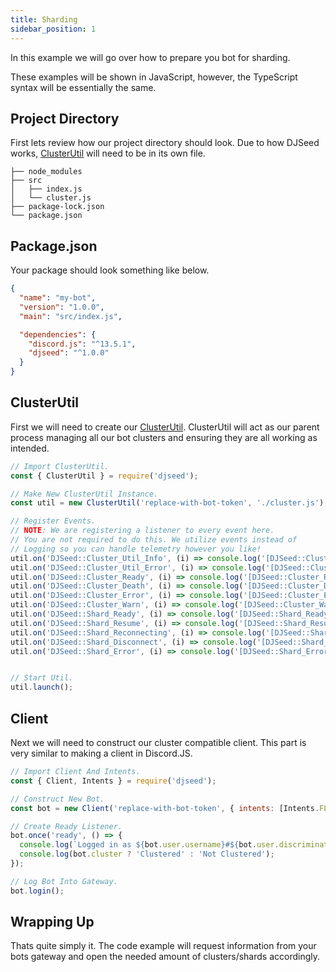```yaml
---
title: Sharding
sidebar_position: 1
---
```


In this example we will go over how to prepare you bot for sharding.

These examples will be shown in JavaScript, however, the TypeScript
syntax will be essentially the same.

## Project Directory
First lets review how our project directory should look.
Due to how DJSeed works, [ClusterUtil](/docs/classes/clusterutil)
will need to be in its own file.

```
├── node_modules
├── src
│   ├── index.js
│   └── cluster.js
├── package-lock.json
└── package.json
```

## Package.json
Your package should look something like below.

```json title="package.json"
{
  "name": "my-bot",
  "version": "1.0.0",
  "main": "src/index.js",

  "dependencies": {
    "discord.js": "^13.5.1",
    "djseed": "^1.0.0"
  }
}
```

## ClusterUtil
First we will need to create our [ClusterUtil](/docs/classes/clusterutil).
ClusterUtil will act as our parent process managing all our bot clusters
and ensuring they are all working as intended.

```js title="src/index.js"
// Import ClusterUtil.
const { ClusterUtil } = require('djseed');

// Make New ClusterUtil Instance.
const util = new ClusterUtil('replace-with-bot-token', './cluster.js');

// Register Events.
// NOTE: We are registering a listener to every event here.
// You are not required to do this. We utilize events instead of 
// Logging so you can handle telemetry however you like!
util.on('DJSeed::Cluster_Util_Info', (i) => console.log('[DJSeed::Cluster_Util_Info]:', i));
util.on('DJSeed::Cluster_Util_Error', (i) => console.log('[DJSeed::Cluster_Util_Error]:', i));
util.on('DJSeed::Cluster_Ready', (i) => console.log('[DJSeed::Cluster_Ready]:', i));
util.on('DJSeed::Cluster_Death', (i) => console.log('[DJSeed::Cluster_Death]:', i));
util.on('DJSeed::Cluster_Error', (i) => console.log('[DJSeed::Cluster_Error]:', i));
util.on('DJSeed::Cluster_Warn', (i) => console.log('[DJSeed::Cluster_Warn]:', i));
util.on('DJSeed::Shard_Ready', (i) => console.log('[DJSeed::Shard_Ready]:', i));
util.on('DJSeed::Shard_Resume', (i) => console.log('[DJSeed::Shard_Resume]:', i));
util.on('DJSeed::Shard_Reconnecting', (i) => console.log('[DJSeed::Shard_Reconnecting]:', i));
util.on('DJSeed::Shard_Disconnect', (i) => console.log('[DJSeed::Shard_Disconnect]:', i));
util.on('DJSeed::Shard_Error', (i) => console.log('[DJSeed::Shard_Error]:', i));


// Start Util.
util.launch();

```

## Client
Next we will need to construct our cluster compatible client.
This part is very similar to making a client in Discord.JS.

```js title="src/cluster.js"
// Import Client And Intents.
const { Client, Intents } = require('djseed');

// Construct New Bot.
const bot = new Client('replace-with-bot-token', { intents: [Intents.FLAGS.GUILDS] });

// Create Ready Listener.
bot.once('ready', () => {
  console.log(`Logged in as ${bot.user.username}#${bot.user.discriminator}!`);
  console.log(bot.cluster ? 'Clustered' : 'Not Clustered');
});

// Log Bot Into Gateway.
bot.login();
```

## Wrapping Up
Thats quite simply it. The code example will request information from your bots gateway
and open the needed amount of clusters/shards accordingly.
